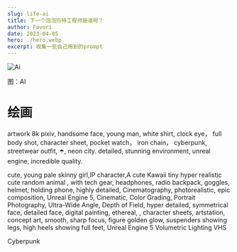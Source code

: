 ```yaml
---
slug: life-ai
title: 下一个泡泡玛特工程师是谁呢？
author: Favori
date: 2023-04-05
hero: ./hero.webp
excerpt: 收集一些自己用到的prompt
---
```


![Ai](./hero.webp)


<div className={'img-desc'}>图：AI</div>


# 绘画

artwork 8k pixiv, handsome face, young man, white shirt, clock eye， full body shot, character sheet, pocket watch， iron chain， cyberpunk, streetwear outfit, ☂️, neon city. detailed, stunning environment, unreal engine, incredible quality.

cute, young pale skinny girl,IP character,A cute Kawaii tiny hyper realistic cute random animal , with tech gear, headphones, radio backpack, goggles, helmet, holding phone, highly detailed, Cinematography, photorealistic, epic composition, Unreal Engine 5, Cinematic, Color Grading, Portrait Photography, Ultra-Wide Angle, Depth of Field, hyper detailed, symmetrical face, detailed face, digital painting, ethereal, , character sheets, artstation, concept art, smooth, sharp focus, figure golden glow, suspenders showing legs, high heels showing full feet, Unreal Engine 5 Volumetric Lighting VHS

Cyberpunk